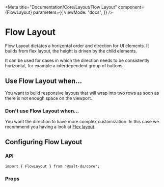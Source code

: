 
<Meta
  title="Documentation/Core/Layout/Flow Layout"
  component={FlowLayout}
  parameters={{
    viewMode: "docs",
  }}
/>

# Flow Layout

Flow Layout dictates a horizontal order and direction for UI elements.
It builds from flex layout, the height is driven by the child elements.

It can be used for cases in which the direction needs to be consistently horizontal, for example a interdependent group of buttons.

<Canvas>
  <Story id="core-layout-flow-layout--default" />
</Canvas>

## Use Flow Layout when...

You want to build responsive layouts that will wrap into two rows as soon as there is not enough space on the viewport.

### Don't use Flow Layout when...

You want the direction to have more complex customization. In this case we recommend you having a look at [Flex layout](?path=/docs/documentation-core-layout-flex-layout--page).

## Configuring Flow Layout

### API

```
import { FlowLayout } from "@salt-ds/core";
```

### Props

<ArgsTable of={FlowLayout} />

<HelpAndSupport />
